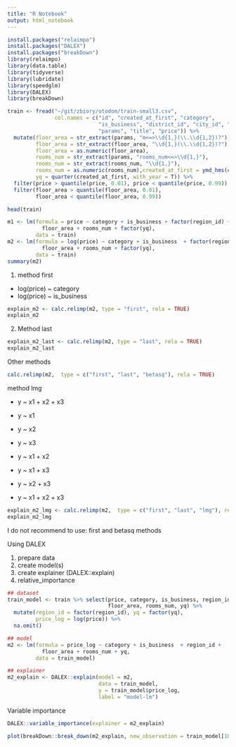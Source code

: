 ```yaml
---
title: "R Notebook"
output: html_notebook
---
```


```r
install.packages("relaimpo")
install.packages("DALEX")
install.packages("breakDown")
library(relaimpo)
library(data.table)
library(tidyverse)
library(lubridate)
library(speedglm)
library(DALEX)
library(breakDown)
```

```r
train <- fread("~/git/zbiory/otodom/train-small3.csv", 
               col.names = c("id", "created_at_first", "category",
                             "is_business", "district_id", "city_id", "region_id", 
                             "params", "title", "price")) %>%
  mutate(floor_area = str_extract(params, "m<=>\\d{1,}(\\.\\d{1,2})?"),
         floor_area = str_extract(floor_area, "\\d{1,}(\\.\\d{1,2})?"),
         floor_area = as.numeric(floor_area),
         rooms_num = str_extract(params, "rooms_num<=>\\d{1,}"),
         rooms_num = str_extract(rooms_num, "\\d{1,}"),
         rooms_num = as.numeric(rooms_num),created_at_first = ymd_hms(created_at_first),
         yq = quarter(created_at_first, with_year = T)) %>%
  filter(price > quantile(price, 0.01), price < quantile(price, 0.99)) %>%
  filter(floor_area > quantile(floor_area, 0.01), 
         floor_area < quantile(floor_area, 0.99))

head(train)
```


```r
m1 <- lm(formula = price ~ category + is_business + factor(region_id) + 
           floor_area + rooms_num + factor(yq),
         data = train)
m2 <- lm(formula = log(price) ~ category + is_business  + factor(region_id) + 
           floor_area + rooms_num + factor(yq),
         data = train)
summary(m2)
```

1. method first

+ log(price) ~ category 
+ log(price) ~ is_business

```r
explain_m2 <- calc.relimp(m2, type = "first", rela = TRUE)
explain_m2
```

2. Method last

```r
explain_m2_last <- calc.relimp(m2, type = "last", rela = TRUE)
explain_m2_last
```

Other methods 

```r
calc.relimp(m2,  type = c("first", "last", "betasq"), rela = TRUE)
```

method lmg

+ y ~ x1 + x2 + x3

+ y ~ x1
+ y ~ x2
+ y ~ x3
+ y ~ x1 + x2
+ y ~ x1 + x3
+ y ~ x2 + x3
+ y ~ x1 + x2 + x3


```r
explain_m2_lmg <- calc.relimp(m2,  type = c("first", "last", "lmg"), rela = TRUE)
explain_m2_lmg
```


I do not recommend to use: first and betasq methods

Using DALEX

1. prepare data
2. create model(s)
3. create explainer (DALEX::explain)
4. relative_importance

```r
## dataset
train_model <- train %>% select(price, category, is_business, region_id,
                                floor_area, rooms_num, yq) %>%
  mutate(region_id = factor(region_id), yq = factor(yq),
         price_log = log(price)) %>%
  na.omit()

## model
m2 <- lm(formula = price_log ~ category + is_business  + region_id + 
           floor_area + rooms_num + yq,
         data = train_model)

## explainer
m2_explain <- DALEX::explain(model = m2,
                             data = train_model,
                             y = train_model$price_log, 
                             label = "model-lm")
```

Variable importance

```r
DALEX::variable_importance(explainer = m2_explain)
```

```r
plot(breakDown::break_down(m2_explain, new_observation = train_model[1000,]))
```


